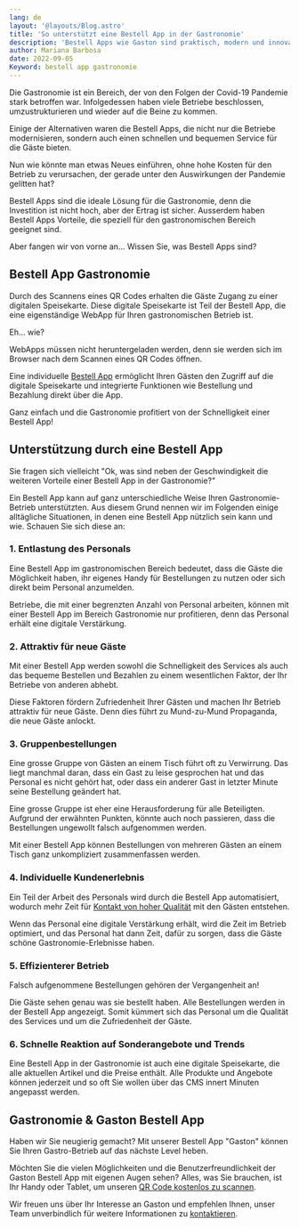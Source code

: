 ```yaml
---
lang: de
layout: '@layouts/Blog.astro'
title: 'So unterstützt eine Bestell App in der Gastronomie'
description: 'Bestell Apps wie Gaston sind praktisch, modern und innovativ für die Gastronomie. Ob zur Lieferung, zur Abholung oder direkt vor Ort am Tisch, Fakt ist, dass solche Bestell Apps seit dem Ausbruch der Covid-Pandemie immer mehr Einzug auf die Gastronomie halten.'
author: Mariana Barbosa
date: 2022-09-05
Keyword: bestell app gastronomie
---
```


Die Gastronomie ist ein Bereich, der von den Folgen der Covid-19 Pandemie stark betroffen war. Infolgedessen haben viele Betriebe beschlossen, umzustrukturieren und wieder auf die Beine zu kommen. 

Einige der Alternativen waren die Bestell Apps, die nicht nur die Betriebe modernisieren, sondern auch einen schnellen und bequemen Service für die Gäste bieten.

Nun wie könnte man etwas Neues einführen, ohne hohe Kosten für den Betrieb zu verursachen, der gerade unter den Auswirkungen der Pandemie gelitten hat?

Bestell Apps sind die ideale Lösung für die Gastronomie, denn die Investition ist nicht hoch, aber der Ertrag ist sicher. Ausserdem haben Bestell Apps Vorteile, die speziell für den gastronomischen Bereich geeignet sind.

Aber fangen wir von vorne an... Wissen Sie, was Bestell Apps sind?

## Bestell App Gastronomie

Durch des Scannens eines QR Codes erhalten die Gäste Zugang zu einer digitalen Speisekarte. Diese digitale Speisekarte ist Teil der Bestell App, die eine eigenständige WebApp für Ihren gastronomischen Betrieb ist.

Eh... wie?

WebApps müssen nicht heruntergeladen werden, denn sie werden sich im Browser nach dem Scannen eines QR Codes öffnen. 

Eine individuelle [Bestell App](/de/restaurant-bestell-app) ermöglicht Ihren Gästen den Zugriff auf die digitale Speisekarte und integrierte Funktionen wie Bestellung und Bezahlung direkt über die App.

Ganz einfach und die Gastronomie profitiert von der Schnelligkeit einer Bestell App!

## Unterstützung durch eine Bestell App

Sie fragen sich vielleicht "Ok, was sind neben der Geschwindigkeit die weiteren Vorteile einer Bestell App in der Gastronomie?"

Ein Bestell App kann auf ganz unterschiedliche Weise Ihren Gastronomie-Betrieb unterstützten. Aus diesem Grund nennen wir im Folgenden einige alltägliche Situationen, in denen eine Bestell App nützlich sein kann und wie. Schauen Sie sich diese an:

### 1. Entlastung des Personals

Eine Bestell App im gastronomischen Bereich bedeutet, dass die Gäste die Möglichkeit haben, ihr eigenes Handy für Bestellungen zu nutzen oder sich direkt beim Personal anzumelden. 

Betriebe, die mit einer begrenzten Anzahl von Personal arbeiten, können mit einer Bestell App im Bereich Gastronomie nur profitieren, denn das Personal erhält eine digitale Verstärkung.

### 2. Attraktiv für neue Gäste

Mit einer Bestell App werden sowohl die Schnelligkeit des Services als auch das bequeme Bestellen und Bezahlen zu einem wesentlichen Faktor, der Ihr Betriebe von anderen abhebt.

Diese Faktoren fördern Zufriedenheit Ihrer Gästen und machen Ihr Betrieb attraktiv für neue Gäste. Denn dies führt zu Mund-zu-Mund Propaganda, die neue Gäste anlockt.

### 3. Gruppenbestellungen

Eine grosse Gruppe von Gästen an einem Tisch führt oft zu Verwirrung. Das liegt manchmal daran, dass ein Gast zu leise gesprochen hat und das Personal es nicht gehört hat, oder dass ein anderer Gast in letzter Minute seine Bestellung geändert hat.

Eine grosse Gruppe ist eher eine Herausforderung für alle Beteiligten. Aufgrund der erwähnten Punkten, könnte auch noch passieren, dass die Bestellungen ungewollt falsch aufgenommen werden.

Mit einer Bestell App können Bestellungen von mehreren Gästen an einem Tisch ganz unkompliziert zusammenfassen werden.

### 4. Individuelle Kundenerlebnis

Ein Teil der Arbeit des Personals wird durch die Bestell App automatisiert, wodurch mehr Zeit für [Kontakt von hoher Qualität](/de/kontakt-trotz-digitaler-speisekarte) mit den Gästen entstehen.

Wenn das Personal eine digitale Verstärkung erhält, wird die Zeit im Betrieb optimiert, und das Personal hat dann Zeit, dafür zu sorgen, dass die Gäste schöne Gastronomie-Erlebnisse haben.

### 5. Effizienterer Betrieb

Falsch aufgenommene Bestellungen gehören der Vergangenheit an! 

Die Gäste sehen genau was sie bestellt haben. Alle Bestellungen werden in der Bestell App angezeigt. Somit kümmert sich das Personal um die Qualität des Services und um die Zufriedenheit der Gäste.

### 6. Schnelle Reaktion auf Sonderangebote und Trends

Eine Bestell App in der Gastronomie ist auch eine digitale Speisekarte, die alle aktuellen Artikel und die Preise enthält. Alle Produkte und Angebote können jederzeit und so oft Sie wollen über das CMS innert Minuten angepasst werden.

## Gastronomie & Gaston Bestell App

Haben wir Sie neugierig gemacht? Mit unserer Bestell App "Gaston" können Sie Ihren Gastro-Betrieb auf das nächste Level heben. 

Möchten Sie die vielen Möglichkeiten und die Benutzerfreundlichkeit der Gaston Bestell App mit eigenen Augen sehen? Alles, was Sie brauchen, ist Ihr Handy oder Tablet, um unseren [QR Code kostenlos zu scannen](/de/demo).

Wir freuen uns über Ihr Interesse an Gaston und empfehlen Ihnen, unser Team unverbindlich für weitere Informationen zu [kontaktieren](/de/kontakt). 
